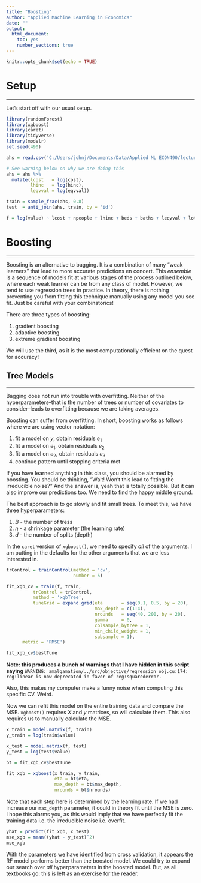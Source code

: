 ```yaml
---
title: "Boosting"
author: "Applied Machine Learning in Economics"
date: ""
output:
  html_document:
    toc: yes
    number_sections: true
---
```


```r
knitr::opts_chunk$set(echo = TRUE)
```


# Setup
*****************************************
Let's start off with our usual setup.

```r
library(randomForest)
library(xgboost)
library(caret)
library(tidyverse)
library(modelr)
set.seed(490)

ahs = read.csv('C:/Users/johnj/Documents/Data/Applied ML ECON490/lecture data/lecture data continuous.csv') 

# See warning below on why we are doing this
ahs = ahs %>% 
  mutate(lcost   = log(cost),
         lhinc   = log(hinc),
         leqvval = log(eqvval))

train = sample_frac(ahs, 0.8)
test  = anti_join(ahs, train, by = 'id')

f = log(value) ~ lcost + npeople + lhinc + beds + baths + leqvval + lotsize + yos + hoa + condo + garage + bld + crime + math + hinf + houtf
```

# Boosting
**************************

Boosting is an alternative to bagging. 
It is a combination of many "weak learners" that lead to more accurate predictions en concert.
This *ensemble* is a sequence of models fit at various stages of the process outlined below, where each weak learner can be from any class of model. 
However, we tend to use regression trees in practice.
In theory, there is nothing preventing you from fitting this technique manually using any model you see fit.
Just be careful with your combinatorics!

There are three types of boosting:

1) gradient boosting
2) adaptive boosting
3) extreme gradient boosting

We will use the third, as it is the most computationally efficient on the quest for accuracy!

## Tree Models
********************************

Bagging does not run into trouble with overfitting.
Neither of the hyperparameters--that is the number of trees or number of covariates to consider--leads to overfitting because we are taking averages.

Boosting can suffer from overfitting.
In short, boosting works as follows where we are using vector notation:

1. fit a model on $y$, obtain residuals $e_1$
2. fit a model on $e_1$, obtain residuals $e_2$
3. fit a model on $e_2$, obtain residuals $e_3$
4. continue pattern until stopping criteria met

If you have learned anything in this class, you should be alarmed by boosting.
You should be thinking, "Wait! Won't this lead to fitting the irreducible noise?"
And the answer is, yeah that is totally possible. 
But it can also improve our predictions too. 
We need to find the happy middle ground.

The best approach is to go slowly and fit small trees.
To meet this, we have three hyperparameters:

1. $B$ - the number of tress
2. $\eta$ - a shrinkage parameter (the learning rate)
3. $d$ - the number of splits (depth)


In the `caret` version of `xgboost()`, we need to specify *all* of the arguments.
I am putting in the defaults for the other arguments that we are less interested in.
```r
trControl = trainControl(method = 'cv',
                         number = 5)

fit_xgb_cv = train(f, train,
          trControl = trControl,
          method = 'xgbTree',
          tuneGrid = expand.grid(eta       = seq(0.1, 0.5, by = 20),
                                 max_depth = c(1:4),
                                 nrounds   = seq(40, 200, by = 20),
                                 gamma     = 0,
                                 colsample_bytree = 1,
                                 min_child_weight = 1,
                                 subsample = 1),
      metric = 'RMSE')

fit_xgb_cv$bestTune
```
**Note: this produces a bunch of warnings that I have hidden in this script saying** `WARNING: amalgamation/../src/objective/regression_obj.cu:174: reg:linear is now deprecated in favor of reg:squarederror.`

Also, this makes my computer make a funny noise when computing this specific CV. Weird.

Now we can refit this model on the entire training data and compare the MSE.
`xgboost()` requires $X$ and $y$ matrices, so will calculate them.
This also requires us to manually calculate the MSE.
```r
x_train = model.matrix(f, train)
y_train = log(train$value)

x_test = model.matrix(f, test)
y_test = log(test$value)

bt = fit_xgb_cv$bestTune

fit_xgb = xgboost(x_train, y_train,
                  eta = bt$eta,
                  max_depth = bt$max_depth,
                  nrounds = bt$nrounds)
```
Note that each step here is determined by the learning rate. 
If we had increase our `max_depth` parameter, it could in theory fit until the MSE is zero. 
I hope this alarms you, as this would imply that we have perfectly fit the training data i.e. the irreducible noise i.e. overfit.

```r
yhat = predict(fit_xgb, x_test)
mse_xgb = mean((yhat - y_test)^2)
mse_xgb
```

With the parameters we have identified from cross validation, it appears the RF model performs better than the boosted model.
We could try to expand our search over *all* hyperparameters in the boosted model.
But, as all textbooks go: this is left as an exercise for the reader.




